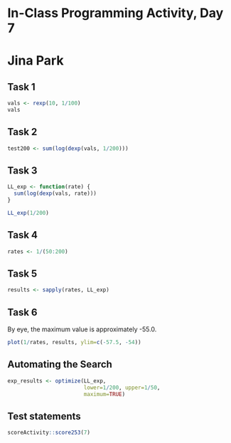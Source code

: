 # In-Class Programming Activity, Day 7
# Jina Park

## Task 1
```r
vals <- rexp(10, 1/100)
vals
```

## Task 2
```r
test200 <- sum(log(dexp(vals, 1/200)))
```

## Task 3
```r
LL_exp <- function(rate) {
  sum(log(dexp(vals, rate)))
}
```

```r
LL_exp(1/200)
```

## Task 4
```r
rates <- 1/(50:200)
```

## Task 5
```r
results <- sapply(rates, LL_exp)
```

## Task 6
By eye, the maximum value is approximately -55.0.
```r
plot(1/rates, results, ylim=c(-57.5, -54))
```
## Automating the Search
```r
exp_results <- optimize(LL_exp, 
                        lower=1/200, upper=1/50, 
                        maximum=TRUE)
```

## Test statements

```r
scoreActivity::score253(7)
```